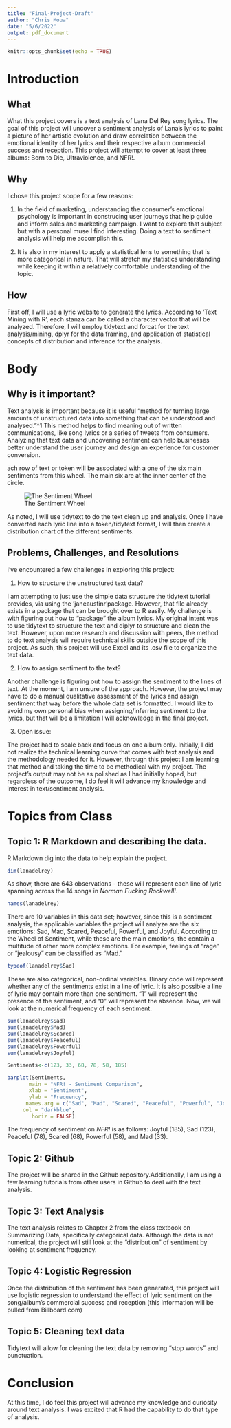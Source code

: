 ```yaml
---
title: "Final-Project-Draft"
author: "Chris Moua"
date: "5/6/2022"
output: pdf_document
---
```


```r
knitr::opts_chunk$set(echo = TRUE)
```

# Introduction

## What

What this project covers is a text analysis of Lana Del Rey song lyrics. The goal of this project will uncover a sentiment analysis of Lana's lyrics to paint a picture of her artistic evolution and draw correlation between the emotional identity of her lyrics and their respective album commercial success and reception. This project will attempt to cover at least three albums: Born to Die, Ultraviolence, and NFR!. 

## Why

I chose this project scope for a few reasons: 

1) In the field of marketing, understanding the consumer's emotional psychology is important in construcing user journeys that help guide and inform sales and marketing campaign. I want to explore that subject but with a personal muse I find interesting. Doing a text to sentiment analysis will help me accomplish this. 

2) It is also in my interest to apply a statistical lens to something that is more categorical in nature. That will stretch my statistics understanding while keeping it within a relatively comfortable understanding of the topic. 

## How

First off, I will use a lyric website to generate the lyrics. According to 'Text Mining with R', each stanza can be called a character vector that will be analyzed. Therefore, I will employ tidytext and forcat for the text analysis/mining, dplyr for the data framing, and application of statistical concepts of distribution and inference for the analysis.

# Body

## Why is it important?

Text analysis is important because it is useful "method for turning large amounts of unstructured data into something that can be understood and analysed."^1 This method helps to find meaning out of written communications, like song lyrics or a series of tweets from consumers. Analyzing that text data and uncovering sentiment can help businesses better understand the user journey and design an experience for customer conversion. 

ach row of text or token will be associated with a one of the six main sentiments from this wheel. The main six are at the inner center of the circle.  

![The Sentiment Wheel](C:/users/chris/downloads/The_Sentiment_Wheel.png)

As noted, I will use tidytext to do the text clean up and analysis. Once I have converted each lyric line into a token/tidytext format, I will then create a distribution chart of the different sentiments. 

## Problems, Challenges, and Resolutions

I've encountered a few challenges in exploring this project:

1) How to structure the unstructured text data? 

I am attempting to just use the simple data structure the tidytext tutorial provides, via using the 'janeaustinr'package. However, that file already exists in a package that can be brought over to R easily. My challenge is with figuring out how to "package" the album lyrics. My original intent was to use tidytext to structure the text and diplyr to structure and clean the text. However, upon more research and discussion with peers, the method to do text analysis will require technical skills outside the scope of this project. As such, this project will use Excel and its .csv file to organize the text data.


2) How to assign sentiment to the text?

Another challenge is figuring out how to assign the sentiment to the lines of text. At the moment, I am unsure of the approach. However, the project may have to do a manual qualitative assessment of the lyrics and assign sentiment that way before the whole data set is formatted. I would like to avoid my own personal bias when assigning/inferring sentiment to the lyrics, but that will be a limitation I will acknowledge in the final project. 

3) Open issue:

The project had to scale back and focus on one album only. Initially, I did not realize the technical learning curve that comes with text analysis and the methodology needed for it. However, through this project I am learning that method and taking the time to be methodical with my project. The project's output may not be as polished as I had initially hoped, but regardless of the outcome, I do feel it will advance my knowledge and interest in text/sentiment analysis. 

# Topics from Class

## Topic 1: R Markdown and describing the data.

R Markdown dig into the data to help explain the project. 

```r
dim(lanadelrey)
```
As show, there are 643 observations - these will represent each line of lyric spanning across the 14 songs in *Norman Fucking Rockwell!*. 

```r
names(lanadelrey)

```
There are 10 variables in this data set; however, since this is a sentiment analysis, the applicable variables the project will analyze are the six emotions: Sad, Mad, Scared, Peaceful, Powerful, and Joyful. According to the Wheel of Sentiment, while these are the main emotions, the contain a multitude of other more complex emotions. For example, feelings of "rage" or "jealousy" can be classified as "Mad." 

```r
typeof(lanadelrey$Sad)
```
These are also categorical, non-ordinal variables. Binary code will represent whether any of the sentiments exist in a line of lyric. It is also possible a line of lyric may contain more than one sentiment. "1" will represent the presence of the sentiment, and "0" will represent the absence. Now, we will look at the numerical frequency of each sentiment. 

```r
sum(lanadelrey$Sad)
sum(lanadelrey$Mad)
sum(lanadelrey$Scared)
sum(lanadelrey$Peaceful)
sum(lanadelrey$Powerful)
sum(lanadelrey$Joyful)
```
```r
Sentiments<-c(123, 33, 68, 78, 58, 185)
```


```r
barplot(Sentiments,
       main = "NFR! - Sentiment Comparison",
       xlab = "Sentiment",
       ylab = "Frequency",
      names.arg = c("Sad", "Mad", "Scared", "Peaceful", "Powerful", "Joyful"),
     col = "darkblue",
        horiz = FALSE)
```
The frequency of sentiment on *NFR!* is as follows: Joyful (185), Sad (123), Peaceful (78), Scared (68), Powerful (58), and Mad (33). 

## Topic 2: Github
The project will be shared in the Github repository.Additionally, I am using a few learning tutorials from other users in Github to deal with the text analysis.

## Topic 3: Text Analysis 
The text analysis relates to Chapter 2 from the class textbook on Summarizing Data, specifically categorical data. Although the data is not numerical, the project will still look at the "distribution" of sentiment by looking at sentiment frequency.

## Topic 4: Logistic Regression
Once the distribution of the sentiment has been generated, this project will use logistic regression to understand the effect of lyric sentiment on the song/album's commercial success and reception (this information will be pulled from Billboard.com)

## Topic 5: Cleaning text data
Tidytext will allow for cleaning the text data by removing "stop words" and punctuation. 

# Conclusion

At this time, I do feel this project will advance my knowledge and curiosity around text analysis. I was excited that R had the capability to do that type of analysis. 
